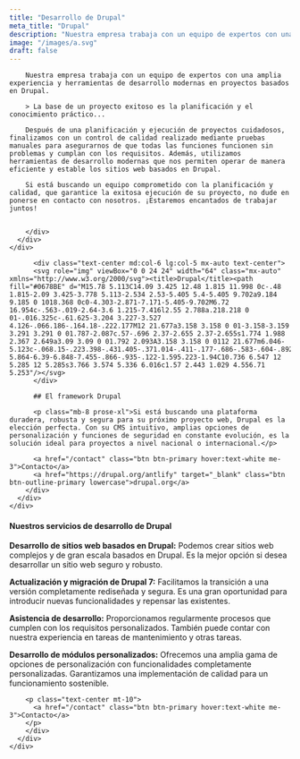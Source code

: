 ```yaml
---
title: "Desarrollo de Drupal"
meta_title: "Drupal"
description: "Nuestra empresa trabaja con un equipo de expertos con una amplia experiencia y herramientas de desarrollo modernas en proyectos basados en Drupal."
image: "/images/a.svg"
draft: false
---
```


<div class="container">
    <div class="row justify-center">
      <div class="md:col-10 lg:col-7">
        <div class="content">

        Nuestra empresa trabaja con un equipo de expertos con una amplia experiencia y herramientas de desarrollo modernas en proyectos basados en Drupal.

        > La base de un proyecto exitoso es la planificación y el conocimiento práctico...

        Después de una planificación y ejecución de proyectos cuidadosos, finalizamos con un control de calidad realizado mediante pruebas manuales para asegurarnos de que todas las funciones funcionen sin problemas y cumplan con los requisitos. Además, utilizamos herramientas de desarrollo modernas que nos permiten operar de manera eficiente y estable los sitios web basados en Drupal.

        Si está buscando un equipo comprometido con la planificación y calidad, que garantice la exitosa ejecución de su proyecto, no dude en ponerse en contacto con nosotros. ¡Estaremos encantados de trabajar juntos!


        </div>
      </div>
    </div>
</div>

<div class="bg-slate-100 mt-10 dark:bg-darkmode-theme-light">
    <div class="row justify-center">
      <div class="md:col-8 lg:col-6 lx:col-5">
        <div class="content text-center py-10 mb-10">

          <div class="text-center md:col-6 lg:col-5 mx-auto text-center">
          <svg role="img" viewBox="0 0 24 24" width="64" class="mx-auto" xmlns="http://www.w3.org/2000/svg"><title>Drupal</title><path fill="#0678BE" d="M15.78 5.113C14.09 3.425 12.48 1.815 11.998 0c-.48 1.815-2.09 3.425-3.778 5.113-2.534 2.53-5.405 5.4-5.405 9.702a9.184 9.185 0 1018.368 0c0-4.303-2.871-7.171-5.405-9.702M6.72 16.954c-.563-.019-2.64-3.6 1.215-7.416l2.55 2.788a.218.218 0 01-.016.325c-.61.625-3.204 3.227-3.527 4.126-.066.186-.164.18-.222.177M12 21.677a3.158 3.158 0 01-3.158-3.159 3.291 3.291 0 01.787-2.087c.57-.696 2.37-2.655 2.37-2.655s1.774 1.988 2.367 2.649a3.09 3.09 0 01.792 2.093A3.158 3.158 0 0112 21.677m6.046-5.123c-.068.15-.223.398-.431.405-.371.014-.411-.177-.686-.583-.604-.892-5.864-6.39-6.848-7.455-.866-.935-.122-1.595.223-1.94C10.736 6.547 12 5.285 12 5.285s3.766 3.574 5.336 6.016c1.57 2.443 1.029 4.556.71 5.253"/></svg>
          </div>

          ## El framework Drupal

          <p class="mb-8 prose-xl">Si está buscando una plataforma duradera, robusta y segura para su próximo proyecto web, Drupal es la elección perfecta. Con su CMS intuitivo, amplias opciones de personalización y funciones de seguridad en constante evolución, es la solución ideal para proyectos a nivel nacional o internacional.</p>

          <a href="/contact" class="btn btn-primary hover:text-white me-3">Contacto</a>
          <a href="https://drupal.org/antlify" target="_blank" class="btn btn-outline-primary lowercase">drupal.org</a>
        </div>
      </div>
    </div>
</div>



<div class="container">
    <div class="row justify-center">
      <div class="md:col-10 lg:col-7">
        <div class="content py-8">

#### Nuestros servicios de desarrollo de Drupal


**Desarrollo de sitios web basados en Drupal:** Podemos crear sitios web complejos y de gran escala basados en Drupal. Es la mejor opción si desea desarrollar un sitio web seguro y robusto.

**Actualización y migración de Drupal 7:** Facilitamos la transición a una versión completamente rediseñada y segura. Es una gran oportunidad para introducir nuevas funcionalidades y repensar las existentes.

**Asistencia de desarrollo:** Proporcionamos regularmente procesos que cumplen con los requisitos personalizados. También puede contar con nuestra experiencia en tareas de mantenimiento y otras tareas.

**Desarrollo de módulos personalizados:** Ofrecemos una amplia gama de opciones de personalización con funcionalidades completamente personalizadas. Garantizamos una implementación de calidad para un funcionamiento sostenible.

        <p class="text-center mt-10">
          <a href="/contact" class="btn btn-primary hover:text-white me-3">Contacto</a>
        </p>
        </div>
      </div>
    </div>
</div>
